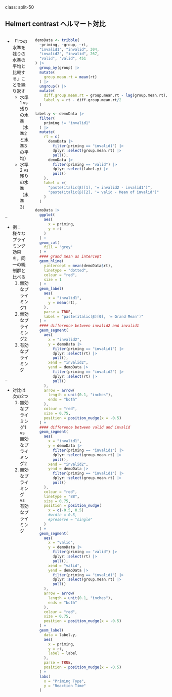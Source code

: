 class: split-50

## Helmert contrast ヘルマート対比

::: columns

:::: pull-left

- 「1つの水準を残りの水準の平均と比較する」ことを繰り返す
  - 水準1 vs 残りの水準（水準2と水準3の平均）
  - 水準2 vs 残りの水準（水準3）

--

- 例：様々なプライミング効果を，同一の統制群と比べる
    1. 無効なプライミング1
    2. 無効なプライミング2
    3. 有効なプライミング

--

  - 対比は次の2つ
      1. 無効なプライミング1 vs 無効なプライミング2
      2. 無効なプライミング vs 有効なプライミング

::::

:::: pull-right

```r
demoData <- tribble(
  ~priming, ~group, ~rt,
  "invalid1", "invalid", 304,
  "invalid2", "invalid", 267,
  "valid", "valid", 451
) |>
  group_by(group) |>
  mutate(
    group.mean.rt = mean(rt)
  ) |>
  ungroup() |>
  mutate(
    diff.group.mean.rt = group.mean.rt - lag(group.mean.rt),
    label.y = rt - diff.group.mean.rt/2
  )

label.y <- demoData |>
  filter(
    priming != "invalid1"
  ) |>
  mutate(
    rt = c(
      demoData |>
        filter(priming == "invalid1") |>
        dplyr::select(group.mean.rt) |>
        pull(),
      demoData |>
        filter(priming == "valid") |>
        dplyr::select(label.y) |>
        pull()
    ),
    label = c(
      "paste(italic(β)[1], '= invalid2 - invalid1')",
      "paste(italic(β)[2], '= valid - Mean of invalid')"
    )
  )

demoData |>
  ggplot(
    aes(
      x = priming,
      y = rt
    )
  ) +
  geom_col(
    fill = "grey"
  ) +
  #### grand mean as intercept
  geom_hline(
    yintercept = mean(demoData$rt),
    linetype = "dotted",
    colour = "red",
    size = 1
  ) +
  geom_label(
    aes(
      x = "invalid1",
      y = mean(rt),
    ),
    parse = TRUE,
    label = "paste(italic(β)[0], '= Grand Mean')"
  ) +
  #### difference between invalid2 and invalid1
  geom_segment(
    aes(
      x = "invalid2",
      y = demoData |>
        filter(priming == "invalid1") |>
        dplyr::select(rt) |>
        pull(),
      xend = "invalid2",
      yend = demoData |>
        filter(priming == "invalid2") |>
        dplyr::select(rt) |>
        pull()
    ),
    arrow = arrow(
      length = unit(0.1, "inches"),
      ends = "both"
    ),
    colour = "red",
    size = 0.75,
    position = position_nudge(x = -0.5)
  ) +
  #### difference between valid and invalid
  geom_segment(
    aes(
      x = "invalid1",
      y = demoData |>
        filter(priming == "invalid1") |>
        dplyr::select(group.mean.rt) |>
        pull(),
      xend = "invalid2",
      yend = demoData |>
        filter(priming == "invalid1") |>
        dplyr::select(group.mean.rt) |>
        pull()
    ),
    colour = "red",
    linetype = "88",
    size = 0.75,
    position = position_nudge(
      x = c(-0.5, 0.5)
      #width = 0.5,
      #preserve = "single"
    )
  ) +
  geom_segment(
    aes(
      x = "valid",
      y = demoData |>
        filter(priming == "valid") |>
        dplyr::select(rt) |>
        pull(),
      xend = "valid",
      yend = demoData |>
        filter(priming == "invalid1") |>
        dplyr::select(group.mean.rt) |>
        pull()
    ),
    arrow = arrow(
      length = unit(0.1, "inches"),
      ends = "both"
    ),
    colour = "red",
    size = 0.75,
    position = position_nudge(x = -0.5)
  ) +
  geom_label(
    data = label.y,
    aes(
      x = priming,
      y = rt,
      label = label
    ),
    parse = TRUE,
    position = position_nudge(x = -0.5)
  ) +
  labs(
    x = "Priming Type",
    y = "Reaction Time"
  )
```

::::

:::
